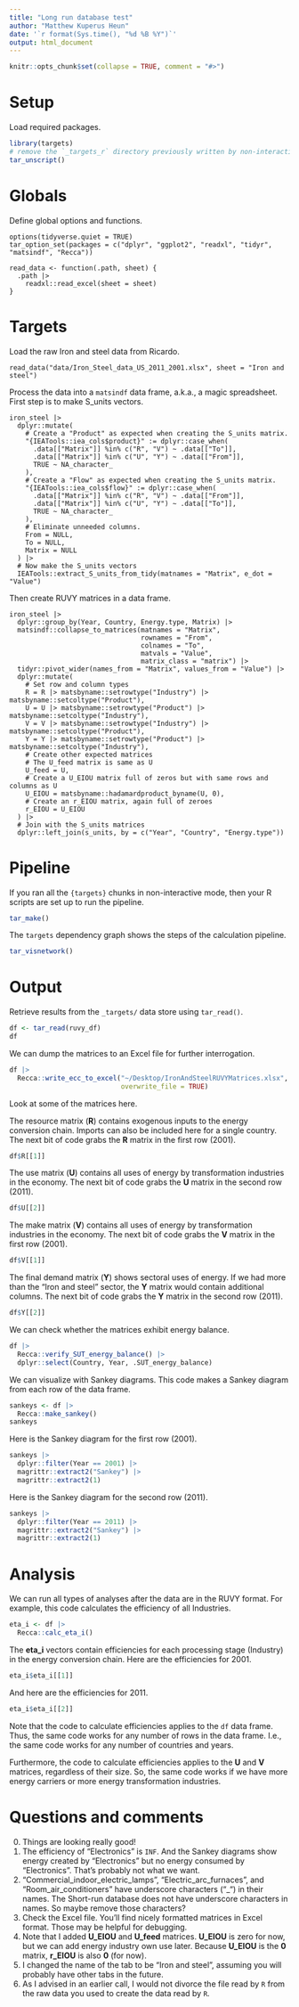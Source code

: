 ```yaml
---
title: "Long run database test"
author: "Matthew Kuperus Heun"
date: '`r format(Sys.time(), "%d %B %Y")`'
output: html_document
---
```


```r
knitr::opts_chunk$set(collapse = TRUE, comment = "#>")
```


# Setup

Load required packages.

```r
library(targets)
# remove the `_targets_r` directory previously written by non-interactive runs of the report.
tar_unscript()
```


# Globals

Define global options and functions.

```targets
options(tidyverse.quiet = TRUE)
tar_option_set(packages = c("dplyr", "ggplot2", "readxl", "tidyr", "matsindf", "Recca"))

read_data <- function(.path, sheet) {
  .path |> 
    readxl::read_excel(sheet = sheet) 
}
```

# Targets

Load the raw Iron and steel data from Ricardo.

```targets
read_data("data/Iron_Steel_data_US_2011_2001.xlsx", sheet = "Iron and steel")
```

Process the data into a `matsindf` data frame, 
a.k.a., a magic spreadsheet.
First step is to make S_units vectors.

```targets
iron_steel |> 
  dplyr::mutate(
    # Create a "Product" as expected when creating the S_units matrix.
    "{IEATools::iea_cols$product}" := dplyr::case_when(
      .data[["Matrix"]] %in% c("R", "V") ~ .data[["To"]], 
      .data[["Matrix"]] %in% c("U", "Y") ~ .data[["From"]], 
      TRUE ~ NA_character_
    ), 
    # Create a "Flow" as expected when creating the S_units matrix.
    "{IEATools::iea_cols$flow}" := dplyr::case_when(
      .data[["Matrix"]] %in% c("R", "V") ~ .data[["From"]], 
      .data[["Matrix"]] %in% c("U", "Y") ~ .data[["To"]], 
      TRUE ~ NA_character_
    ), 
    # Eliminate unneeded columns.
    From = NULL, 
    To = NULL, 
    Matrix = NULL
  ) |> 
  # Now make the S_units vectors
  IEATools::extract_S_units_from_tidy(matnames = "Matrix", e_dot = "Value")
```
Then create RUVY matrices in a data frame.

```targets
iron_steel |> 
  dplyr::group_by(Year, Country, Energy.type, Matrix) |> 
  matsindf::collapse_to_matrices(matnames = "Matrix", 
                                 rownames = "From", 
                                 colnames = "To",
                                 matvals = "Value",
                                 matrix_class = "matrix") |> 
  tidyr::pivot_wider(names_from = "Matrix", values_from = "Value") |> 
  dplyr::mutate(
    # Set row and column types
    R = R |> matsbyname::setrowtype("Industry") |> matsbyname::setcoltype("Product"), 
    U = U |> matsbyname::setrowtype("Product") |> matsbyname::setcoltype("Industry"), 
    V = V |> matsbyname::setrowtype("Industry") |> matsbyname::setcoltype("Product"), 
    Y = Y |> matsbyname::setrowtype("Product") |> matsbyname::setcoltype("Industry"), 
    # Create other expected matrices
    # The U_feed matrix is same as U
    U_feed = U, 
    # Create a U_EIOU matrix full of zeros but with same rows and columns as U
    U_EIOU = matsbyname::hadamardproduct_byname(U, 0),
    # Create an r_EIOU matrix, again full of zeroes
    r_EIOU = U_EIOU
  ) |> 
  # Join with the S_units matrices
  dplyr::left_join(s_units, by = c("Year", "Country", "Energy.type"))
```



# Pipeline

If you ran all the `{targets}` chunks in non-interactive mode, then your R scripts are set up to run the pipeline.

```r
tar_make()
```

The `targets` dependency graph shows the steps of the calculation pipeline.

```r
tar_visnetwork()
```


# Output

Retrieve results from the `_targets/` data store using `tar_read()`.

```r
df <- tar_read(ruvy_df)
df
```

We can dump the matrices to an Excel file for further interrogation.

```r
df |> 
  Recca::write_ecc_to_excel("~/Desktop/IronAndSteelRUVYMatrices.xlsx", 
                            overwrite_file = TRUE)
```

Look at some of the matrices here.

The resource matrix (**R**) contains exogenous inputs to the energy conversion chain.
Imports can also be included here for a single country.
The next bit of code grabs the **R** matrix in the first row (2001).

```r
df$R[[1]]
```

The use matrix (**U**) contains all uses of energy by transformation
industries in the economy.
The next bit of code grabs the **U** matrix in the second row (2011).

```r
df$U[[2]]
```

The make matrix (**V**) contains all uses of energy by transformation
industries in the economy.
The next bit of code grabs the **V** matrix in the first row (2001).

```r
df$V[[1]]
```

The final demand matrix (**Y**) shows sectoral uses of energy.
If we had more than the "Iron and steel" sector,
the **Y** matrix would contain additional columns.
The next bit of code grabs the **Y** matrix in the second row (2011).

```r
df$Y[[2]]
```


We can check whether the matrices exhibit energy balance.

```r
df |> 
  Recca::verify_SUT_energy_balance() |> 
  dplyr::select(Country, Year, .SUT_energy_balance)
```

We can visualize with Sankey diagrams. 
This code makes a Sankey diagram from each row of the data frame.

```r
sankeys <- df |> 
  Recca::make_sankey()
sankeys
```

Here is the Sankey diagram for the first row (2001).

```r
sankeys |> 
  dplyr::filter(Year == 2001) |> 
  magrittr::extract2("Sankey") |> 
  magrittr::extract2(1)
```

Here is the Sankey diagram for the second row (2011).

```r
sankeys |> 
  dplyr::filter(Year == 2011) |> 
  magrittr::extract2("Sankey") |> 
  magrittr::extract2(1)
```



# Analysis

We can run all types of analyses after the data are in the RUVY format.
For example, this code calculates the efficiency of all Industries.

```r
eta_i <- df |>
  Recca::calc_eta_i()
```

The **eta_i** vectors contain efficiencies for each processing stage (Industry) 
in the energy conversion chain.
Here are the efficiencies for 2001.

```r
eta_i$eta_i[[1]]
```

And here are the efficiencies for 2011.

```r
eta_i$eta_i[[2]]
```

Note that the code to calculate efficiencies applies to the `df` data frame.
Thus, the same code works for any number of rows in the data frame.
I.e., the same code works for any number of countries and years.

Furthermore, the code to calculate efficiencies applies to the **U** and **V** matrices,
regardless of their size. 
So, the same code works if we have more energy carriers or more 
energy transformation industries.


# Questions and comments

(0) Things are looking really good!
(1) The efficiency of "Electronics" is `INF`. And the Sankey diagrams
    show energy created by "Electronics" but no energy consumed by "Electronics".
    That's probably not what we want.
(2) "Commercial_indoor_electric_lamps", "Electric_arc_furnaces", and 
    "Room_air_conditioners" have underscore characters ("_") in their names.
    The Short-run database does not have underscore characters in names.
    So maybe remove those characters?
(3) Check the Excel file.  You'll find nicely formatted matrices in Excel format.
    Those may be helpful for debugging.
(4) Note that I added **U_EIOU** and **U_feed** matrices. 
    **U_EIOU** is zero for now, but we can add energy industry own use later.
    Because **U_EIOU** is the **0** matrix, **r_EIOU** is also **0** (for now).
(5) I changed the name of the tab to be "Iron and steel", assuming 
    you will probably have other tabs in the future.
(6) As I advised in an earlier call, I would not divorce the file read by `R`
    from the raw data you used to create the data read by `R`.

    

